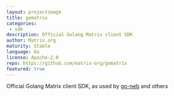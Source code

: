 ```yaml
---
layout: projectimage
title: gomatrix
categories: 
 - sdk
description: Official Golang Matrix client SDK
author: Matrix.org
maturity: Stable
language: Go
license: Apache-2.0
repo: https://github.com/matrix-org/gomatrix
featured: true
---
```


Official Golang Matrix client SDK, as used by [go-neb](https://github.com/matrix-org/go-neb) and others

